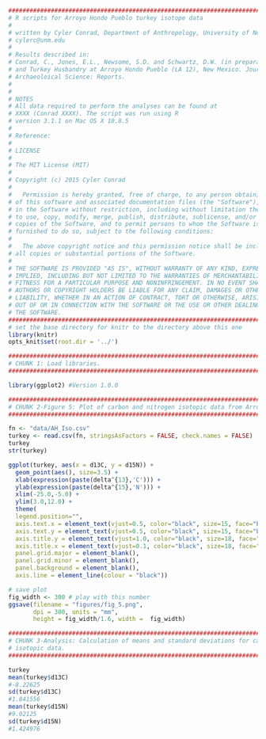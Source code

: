 ```r
#########################################################################################
# R scripts for Arroyo Hondo Pueblo turkey isotope data
# 
# written by Cyler Conrad, Department of Anthropology, University of New Mexico
# cylerc@unm.edu
#
# Results described in:
# Conrad, C., Jones, E.L., Newsome, S.D. and Schwartz, D.W. (in preparation). Egg Use 
# and Turkey Husbandry at Arroyo Hondo Pueblo (LA 12), New Mexico. Journal of 
# Archaeoloical Science: Reports.
#
#
# NOTES
# All data required to perform the analyses can be found at
# XXXX (Conrad XXXX). The script was run using R 
# version 3.1.1 on Mac OS X 10.8.5
#
# Reference: 
#
# LICENSE
# 
# The MIT License (MIT)
# 
# Copyright (c) 2015 Cyler Conrad
#   
#   Permission is hereby granted, free of charge, to any person obtaining a copy
# of this software and associated documentation files (the "Software"), to deal
# in the Software without restriction, including without limitation the rights
# to use, copy, modify, merge, publish, distribute, sublicense, and/or sell
# copies of the Software, and to permit persons to whom the Software is
# furnished to do so, subject to the following conditions:
#   
#   The above copyright notice and this permission notice shall be included in
# all copies or substantial portions of the Software.
# 
# THE SOFTWARE IS PROVIDED "AS IS", WITHOUT WARRANTY OF ANY KIND, EXPRESS OR
# IMPLIED, INCLUDING BUT NOT LIMITED TO THE WARRANTIES OF MERCHANTABILITY,
# FITNESS FOR A PARTICULAR PURPOSE AND NONINFRINGEMENT. IN NO EVENT SHALL THE
# AUTHORS OR COPYRIGHT HOLDERS BE LIABLE FOR ANY CLAIM, DAMAGES OR OTHER
# LIABILITY, WHETHER IN AN ACTION OF CONTRACT, TORT OR OTHERWISE, ARISING FROM,
# OUT OF OR IN CONNECTION WITH THE SOFTWARE OR THE USE OR OTHER DEALINGS IN
# THE SOFTWARE.
################################################################################
# set the base directory for knitr to the directory above this one
library(knitr)
opts_knit$set(root.dir = '../')
```

```r
################################################################################
# CHUNK 1: Load libraries.
################################################################################

library(ggplot2) #Version 1.0.0

```

```r
################################################################################
# CHUNK 2-Figure 5: Plot of carbon and nitrogen isotopic data from Arroyo Hondo Pueblo.
################################################################################

fn <- "data/AH_Iso.csv"
turkey <- read.csv(fn, stringsAsFactors = FALSE, check.names = FALSE)
turkey
str(turkey) 

ggplot(turkey, aes(x = d13C, y = d15N)) + 
  geom_point(aes(), size=3.5) + 
  xlab(expression(paste(delta^{13},'C'))) + 
  ylab(expression(paste(delta^{15},'N'))) + 
  xlim(-25.0,-5.0) +
  ylim(3.0,12.0) +
  theme(
  legend.position="",
  axis.text.x = element_text(vjust=0.5, color="black", size=15, face="bold"),
  axis.text.y = element_text(vjust=0.5, color="black", size=15, face="bold"), 
  axis.title.y = element_text(vjust=1.0, color="black", size=18, face="bold"),
  axis.title.x = element_text(vjust=0.1, color="black", size=18, face="bold"),
  panel.grid.major = element_blank(),
  panel.grid.minor = element_blank(), 
  panel.background = element_blank(), 
  axis.line = element_line(colour = "black"))

# save plot
fig_width <- 300 # play with this number
ggsave(filename = "figures/fig_5.png",
       dpi = 300, units = "mm",
       height = fig_width/1.6, width =  fig_width)
```

```r
################################################################################
# CHUNK 3-Analysis: Calculation of means and standard deviations for carbon and nitrogen
# isotopic data. 
################################################################################

turkey
mean(turkey$d13C)
#-8.22625
sd(turkey$d13C)
#1.841556
mean(turkey$d15N)
#9.02125
sd(turkey$d15N)
#1.424976

```



